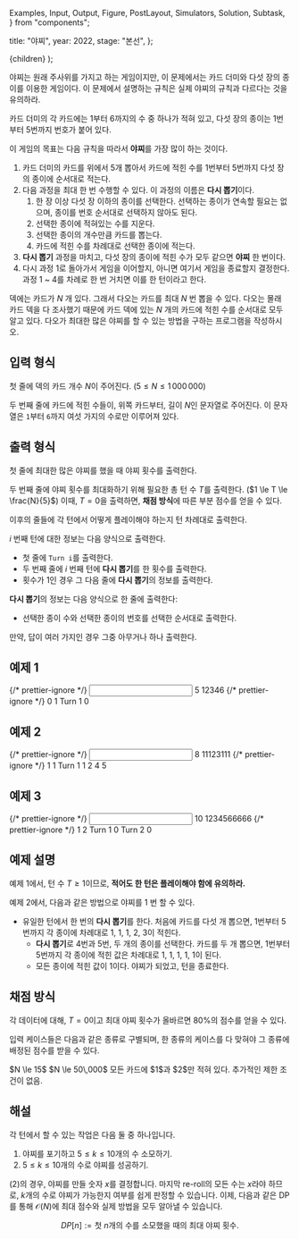   Examples,
  Input,
  Output,
  Figure,
  PostLayout,
  Simulators,
  Solution,
  Subtask,
} from "components";

  title: "야찌",
  year: 2022,
  stage: "본선",
};

  <PostLayout meta={meta}>{children}</PostLayout>
);

야찌는 원래 주사위를 가지고 하는 게임이지만,
이 문제에서는 카드 더미와 다섯 장의 종이를 이용한 게임이다.
이 문제에서 설명하는 규칙은 실제 야찌의 규칙과 다르다는 것을 유의하라.

카드 더미의 각 카드에는 $1$부터 $6$까지의 수 중 하나가 적혀 있고,
다섯 장의 종이는 $1$번부터 $5$번까지 번호가 붙어 있다.

이 게임의 목표는 다음 규칙을 따라서
**야찌**를 가장 많이 하는 것이다.

1. 카드 더미의 카드를 위에서 $5$개 뽑아서 카드에 적힌 수를 $1$번부터 $5$번까지 다섯 장의 종이에 순서대로 적는다.
2. 다음 과정을 최대 한 번 수행할 수 있다. 이 과정의 이름은 **다시 뽑기**이다.
   1. 한 장 이상 다섯 장 이하의 종이를 선택한다. 선택하는 종이가 연속할 필요는 없으며, 종이를 번호 순서대로 선택하지 않아도 된다.
   2. 선택한 종이에 적혀있는 수를 지운다.
   3. 선택한 종이의 개수만큼 카드를 뽑는다.
   4. 카드에 적힌 수를 차례대로 선택한 종이에 적는다.
3. **다시 뽑기** 과정을 마치고, 다섯 장의 종이에 적힌 수가 모두 같으면 **야찌** 한 번이다.
4. 다시 과정 1로 돌아가서 게임을 이어할지, 아니면 여기서 게임을 종료할지 결정한다. 과정 1 ~ 4를 차례로 한 번 거치면 이를 한 턴이라고 한다.

덱에는 카드가 $N$ 개 있다. 그래서 다오는 카드를 최대 $N$ 번 뽑을 수 있다.
다오는 몰래 카드 덱을 다 조사했기 때문에 카드 덱에 있는
$N$ 개의 카드에 적힌 수를 순서대로 모두 알고 있다.
다오가 최대한 많은 야찌를 할 수 있는 방법을 구하는 프로그램을 작성하시오.

## 입력 형식

첫 줄에 덱의 카드 개수 $N$이 주어진다.
($5 \le N \le 1\,000\,000$)

두 번째 줄에 카드에 적힌 수들이, 위쪽 카드부터, 길이 $N$인
문자열로 주어진다.
이 문자열은 `1`부터 `6`까지 여섯 가지의 수로만 이루어져 있다.

## 출력 형식

첫 줄에 최대한 많은 야찌를 했을 때 야찌 횟수를 출력한다.

두 번째 줄에 야찌 횟수를 최대화하기 위해 필요한 총 턴 수 $T$를 출력한다.
($1 \le T \le \frac{N}{5}$)
이때, $T = 0$을 출력하면, **채점 방식**에 따른 부분 점수를 얻을 수 있다.

이후의 줄들에 각 턴에서 어떻게 플레이해야 하는지 턴 차례대로 출력한다.

$i$ 번째 턴에 대한 정보는 다음 양식으로 출력한다.

- 첫 줄에 `Turn i`를 출력한다.
- 두 번째 줄에 $i$ 번째 턴에 **다시 뽑기**를 한 횟수를 출력한다.
- 횟수가 $1$인 경우 그 다음 줄에 **다시 뽑기**의 정보를 출력한다.

**다시 뽑기**의 정보는 다음 양식으로 한 줄에 출력한다:

- 선택한 종이 수와 선택한 종이의 번호를 선택한 순서대로 출력한다.

만약, 답이 여러 가지인 경우 그중 아무거나 하나 출력한다.

## 예제 1

<Examples>
  {/* prettier-ignore */}
  <Input>
5
12346
  </Input>
  {/* prettier-ignore */}
  <Output>
0
1
Turn 1
0
  </Output>
</Examples>

## 예제 2

<Examples>
  {/* prettier-ignore */}
  <Input>
8
11123111
  </Input>
  {/* prettier-ignore */}
  <Output>
1
1
Turn 1
1
2 4 5
  </Output>
</Examples>

## 예제 3

<Examples>
  {/* prettier-ignore */}
  <Input>
10
1234566666
  </Input>
  {/* prettier-ignore */}
  <Output>
1
2
Turn 1
0
Turn 2
0
  </Output>
</Examples>

## 예제 설명

예제 1에서, 턴 수 $T \ge 1$이므로, **적어도 한 턴은 플레이해야 함에 유의하라.**

예제 2에서, 다음과 같은 방법으로 야찌를 $1$ 번 할 수 있다.

- 유일한 턴에서 한 번의 **다시 뽑기**를 한다. 처음에 카드를 다섯 개 뽑으면, $1$번부터 $5$번까지 각 종이에 차례대로 $1$, $1$, $1$, $2$, $3$이 적힌다.
  - **다시 뽑기**로 $4$번과 $5$번, 두 개의 종이를 선택한다. 카드를 두 개 뽑으면, $1$번부터 $5$번까지 각 종이에 적힌 값은 차례대로 $1$, $1$, $1$, $1$, $1$이 된다.
  - 모든 종이에 적힌 값이 $1$이다. 야찌가 되었고, 턴을 종료한다.

## 채점 방식

각 데이터에 대해,
$T = 0$이고
최대 야찌 횟수가 올바르면 $80\%$의 점수를 얻을 수 있다.

입력 케이스들은 다음과 같은 종류로 구별되며,
한 종류의 케이스를 다 맞혀야 그 종류에 배정된 점수를 받을 수 있다.

<Subtask index={1} score={21}>
  $N \le 15$
</Subtask>
<Subtask index={2} score={43}>
  $N \le 50\,000$
</Subtask>
<Subtask index={3} score={19}>
  모든 카드에 $1$과 $2$만 적혀 있다.
</Subtask>
<Subtask index={4} score={17}>
  추가적인 제한 조건이 없음.
</Subtask>

## 해설

<Solution>
각 턴에서 할 수 있는 작업은 다음 둘 중 하나입니다.

1. 야찌를 포기하고 $5 \le k \le 10$개의 수 소모하기.
2. $5 \le k \le 10$개의 수로 야찌를 성공하기.

(2)의 경우, 야찌를 만들 숫자 $x$를 결정합니다. 마지막 re-roll의 모든 수는 $x$라야 하므로, $k$개의 수로
야찌가 가능한지 여부를 쉽게 판정할 수 있습니다. 이제, 다음과 같은 DP를 통해 $\mathcal{O}(N)$에 최대 점수와 실제 방법을
모두 알아낼 수 있습니다.

$$
DP[n] := \text{첫 }n\text{개의 수를 소모했을 때의 최대 야찌 횟수.}
$$

</Solution>
